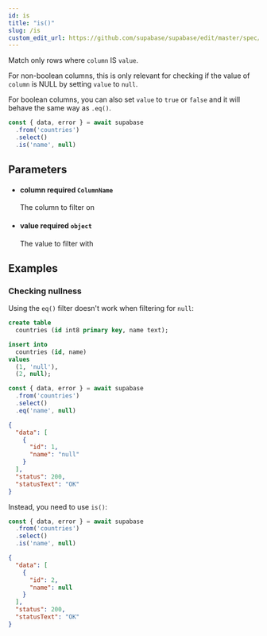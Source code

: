 ```yaml
---
id: is
title: "is()"
slug: /is
custom_edit_url: https://github.com/supabase/supabase/edit/master/spec/supabase_js_v2.yml
---
```


Match only rows where `column` IS `value`.

For non-boolean columns, this is only relevant for checking if the value of
`column` is NULL by setting `value` to `null`.

For boolean columns, you can also set `value` to `true` or `false` and it
will behave the same way as `.eq()`.

```ts
const { data, error } = await supabase
  .from('countries')
  .select()
  .is('name', null)
```


## Parameters


<ul className="method-list-group">
  
<li className="method-list-item">
  <h4 className="method-list-item-label">
    <span className="method-list-item-label-name">
      column
    </span>
    <span className="method-list-item-label-badge required">
      required
    </span>
    <span className="method-list-item-validation">
      <code>ColumnName</code>
    </span>
  </h4>
  <div class="method-list-item-description">

The column to filter on

  </div>
  
</li>


<li className="method-list-item">
  <h4 className="method-list-item-label">
    <span className="method-list-item-label-name">
      value
    </span>
    <span className="method-list-item-label-badge required">
      required
    </span>
    <span className="method-list-item-validation">
      <code>object</code>
    </span>
  </h4>
  <div class="method-list-item-description">

The value to filter with

  </div>
  
</li>

</ul>














## Examples

### Checking nullness

Using the `eq()` filter doesn't work when filtering for `null`:

<Tabs scrollable size="small" type="underlined" defaultActiveId="schema">
<TabPanel id="schema" label="Schema">

  ```sql
  create table
    countries (id int8 primary key, name text);

  insert into
    countries (id, name)
  values
    (1, 'null'),
    (2, null);
  ```

</TabPanel>
<TabPanel id="js" label="JavaScript">

  ```ts
  const { data, error } = await supabase
    .from('countries')
    .select()
    .eq('name', null)
  ```

</TabPanel>
<TabPanel id="result" label="Result">

  ```json
  {
    "data": [
      {
        "id": 1,
        "name": "null"
      }
    ],
    "status": 200,
    "statusText": "OK"
  }
  ```

</TabPanel>
</Tabs>

Instead, you need to use `is()`:

<Tabs scrollable size="small" type="underlined" defaultActiveId="js">
<TabPanel id="js" label="JavaScript">

  ```ts
  const { data, error } = await supabase
    .from('countries')
    .select()
    .is('name', null)
  ```

</TabPanel>
<TabPanel id="result" label="Result">

  ```json
  {
    "data": [
      {
        "id": 2,
        "name": null
      }
    ],
    "status": 200,
    "statusText": "OK"
  }
  ```

</TabPanel>
</Tabs>